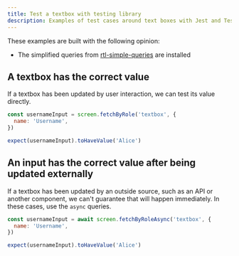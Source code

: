 ```yaml
---
title: Test a textbox with testing library
description: Examples of test cases around text boxes with Jest and Testing Library
---
```


These examples are built with the following opinion:

- The simplified queries from [rtl-simple-queries](https://github.com/balavishnuvj/rtl-simple-queries) are installed

## A textbox has the correct value

If a textbox has been updated by user interaction, we can test its value directly.

<TestTextInput class="mb-10">

```js numbered labeled
const usernameInput = screen.fetchByRole('textbox', {
  name: 'Username',
})

expect(usernameInput).toHaveValue('Alice')
```

</TestTextInput>

## An input has the correct value after being updated externally

<TestTextInputAsync>

If a textbox has been updated by an outside source, such as an API or another component, we can't guarantee that will happen immediately. In these cases, use the `async` queries.

```js numbered labeled
const usernameInput = await screen.fetchByRoleAsync('textbox', {
  name: 'Username',
})

expect(usernameInput).toHaveValue('Alice')
```

</TestTextInputAsync>
